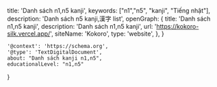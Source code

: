   title: 'Danh sách n1,n5 kanji',
  keywords: ["n1","n5", "kanji", "Tiếng nhật"],
  description: 'Danh sách n5 kanji,漢字 list',
  openGraph: {
    title: 'Danh sách n1,n5 kanji',
    description: 'Danh sách n1,n5 kanji',
    url: 'https://kokoro-silk.vercel.app/',
    siteName: 'Kokoro',
    type: 'website',
  },
}

    '@context': 'https://schema.org',
    '@type': 'TextDigitalDocument',
    about: "Danh sách kanji n1,n5",
    educationalLevel: "n1,n5"
}

<N5/>





